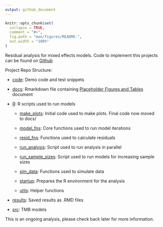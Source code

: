 ```yaml
---
output: github_document
---
```


<!-- README.md is generated from README.Rmd. Please edit that file -->

```r
knitr::opts_chunk$set(
  collapse = TRUE,
  comment = "#>",
  fig.path = "man/figures/README-",
  out.width = "100%"
)
```

<!-- badges: start -->
<!-- badges: end -->

Residual analysis for mixed effects models. Code to implement this projects can be found on [Github](https://github.com/Cole-Monnahan-NOAA/mixed_resids)

Project Repo Structure:

- [code](https://github.com/Cole-Monnahan-NOAA/mixed_resids/tree/main/code): Demo code and test snippets

- [docs](https://github.com/Cole-Monnahan-NOAA/mixed_resids/tree/main/docs): Rmarkdown file containing [Placeholder Figures and Tables](https://github.com/Cole-Monnahan-NOAA/mixed_resids/tree/main/docs/TMB-validation-tables-figures.pdf) document

- [R](https://github.com/Cole-Monnahan-NOAA/mixed_resids/tree/main/R): R scripts used to run models

  - [make_plots](https://github.com/Cole-Monnahan-NOAA/mixed_resids/blob/main/R/make_plots.R): Initial code used to make plots. Final code now moved to docs/

  - [model_fns](https://github.com/Cole-Monnahan-NOAA/mixed_resids/blob/main/R/model_fns.R): Core functions used to run model iterations

  - [resid_fns](https://github.com/Cole-Monnahan-NOAA/mixed_resids/blob/main/R/resid_fns.R): Functions used to calculate residuals

  - [run_analysis](https://github.com/Cole-Monnahan-NOAA/mixed_resids/blob/main/R/run_analysis.R): Script used to run analysis in parallel

  - [run_sample_sizes](https://github.com/Cole-Monnahan-NOAA/mixed_resids/blob/main/R/run_sample_sizes.R): Script used to run models for increasing sample sizes

  - [sim_data](https://github.com/Cole-Monnahan-NOAA/mixed_resids/blob/main/R/sim_data.R): Functions used to simulate data

  - [startup](https://github.com/Cole-Monnahan-NOAA/mixed_resids/blob/main/R/startup.R): Prepares the R environment for the analysis

  - [utils](https://github.com/Cole-Monnahan-NOAA/mixed_resids/blob/main/R/utils.R): Helper functions

- [results](https://github.com/Cole-Monnahan-NOAA/mixed_resids/tree/main/results): Saved results as .RMD files

- [src](https://github.com/Cole-Monnahan-NOAA/mixed_resids/tree/main/src): TMB models



This is an ongoing analysis, please check back later for more information.

